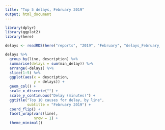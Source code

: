 ```yaml
---
title: "Top 5 delays, February 2019"
output: html_document
---
```


```r
library(dplyr)
library(ggplot2)
library(here)

delays <- readRDS(here("reports", "2019", "February", "delays_February_2019_clean.rds"))
```

```r
delays %>%
  group_by(line, description) %>%
  summarise(delays = sum(min_delay)) %>%
  arrange(-delays) %>%
  slice(1:5) %>%
  ggplot(aes(x = description,
             y = delays)) +
  geom_col() + 
  scale_x_discrete("") +
  scale_y_continuous("Delay (minutes)") + 
  ggtitle("Top 10 causes for delay, by line",
          subtitle = "February 2019") + 
  coord_flip() + 
  facet_wrap(vars(line),
             nrow = 1) + 
  theme_minimal()
```
